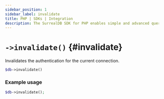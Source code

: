 ```yaml
---
sidebar_position: 1
sidebar_label: invalidate
title: PHP | SDKs | Integration
description: The SurrealDB SDK for PHP enables simple and advanced querying of a remote or embedded database.
---
```


# `->invalidate()` {#invalidate}

Invalidates the authentication for the current connection.

```php title="Method Syntax"
$db->invalidate()
```

### Example usage
```php
$db->invalidate();
```